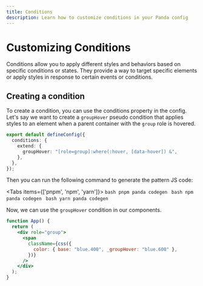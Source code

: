```yaml
---
title: Conditions
description: Learn how to customize conditions in your Panda config
---
```


# Customizing Conditions

Conditions allow you to apply different styles and behaviors based on specific conditions or states. They provide a way to target specific elements or apply styles in response to certain events or conditions.

## Creating a condition

To create a condition, you can use the conditions property in the config. Let's say we want to create a `groupHover` pseudo condition that applies styles to an element when a parent container with the `group` role is hovered.

```ts filename="panda.config.ts"
export default defineConfig({
  conditions: {
    extend: {
      groupHover: "[role=group]:where(:hover, [data-hover]) &",
    },
  },
});
```


Then you can run the following command to generate the pattern JS code:

<Tabs items={['pnpm', 'npm', 'yarn']}>
  <Tab>
    ```bash
    pnpm panda codegen
    ```
  </Tab>
  <Tab>
    ```bash
    npm panda codegen
    ```
  </Tab>
  <Tab>
    ```bash
    yarn panda codegen
    ```
  </Tab>
</Tabs>

Now, we can use the `groupHover` condition in our components.

```jsx
function App() {
  return (
    <div role="group">
      <span
        className={css({
          color: { base: "blue.400", _groupHover: "blue.600" },
        })}
      />
    </div>
  );
}
```
